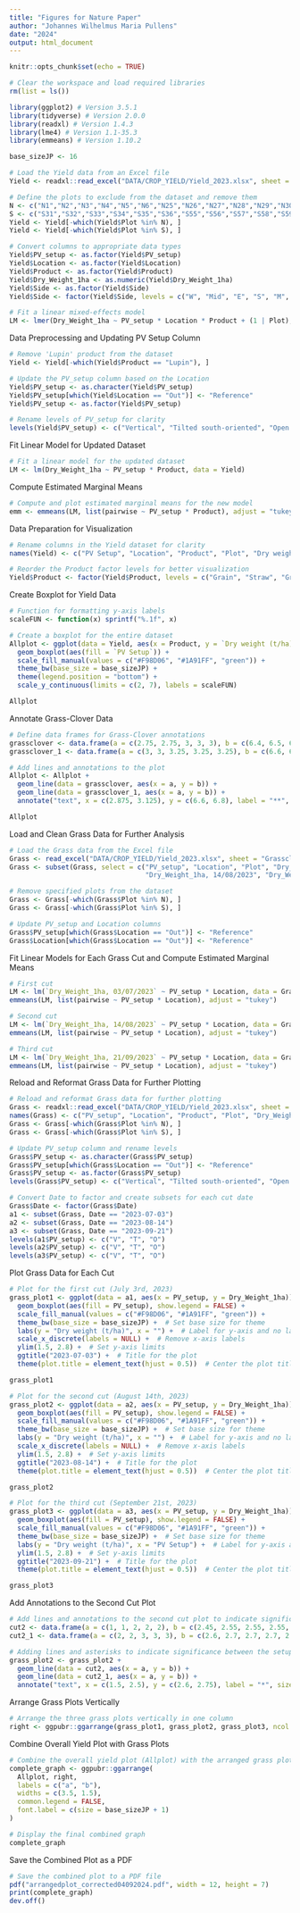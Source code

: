 ```yaml
---
title: "Figures for Nature Paper"
author: "Johannes Wilhelmus Maria Pullens"
date: "2024"
output: html_document
---
```


```r
knitr::opts_chunk$set(echo = TRUE)
```


```r
# Clear the workspace and load required libraries
rm(list = ls())

library(ggplot2) # Version 3.5.1
library(tidyverse) # Version 2.0.0
library(readxl) # Version 1.4.3
library(lme4) # Version 1.1-35.3
library(emmeans) # Version 1.10.2

base_sizeJP <- 16
```

```r
# Load the Yield data from an Excel file
Yield <- readxl::read_excel("DATA/CROP_YIELD/Yield_2023.xlsx", sheet = "all")

# Define the plots to exclude from the dataset and remove them
N <- c("N1","N2","N3","N4","N5","N6","N25","N26","N27","N28","N29","N30")
S <- c("S31","S32","S33","S34","S35","S36","S55","S56","S57","S58","S59","S60")
Yield <- Yield[-which(Yield$Plot %in% N), ]
Yield <- Yield[-which(Yield$Plot %in% S), ]

```

```r
# Convert columns to appropriate data types
Yield$PV_setup <- as.factor(Yield$PV_setup)
Yield$Location <- as.factor(Yield$Location)
Yield$Product <- as.factor(Yield$Product)
Yield$Dry_Weight_1ha <- as.numeric(Yield$Dry_Weight_1ha)
Yield$Side <- as.factor(Yield$Side)
Yield$Side <- factor(Yield$Side, levels = c("W", "Mid", "E", "S", "M", "N"))

```

```r
# Fit a linear mixed-effects model
LM <- lmer(Dry_Weight_1ha ~ PV_setup * Location * Product + (1 | Plot), data = Yield)
```

Data Preprocessing and Updating PV Setup Column

```r
# Remove 'Lupin' product from the dataset
Yield <- Yield[-which(Yield$Product == "Lupin"), ]
```

```r
# Update the PV_setup column based on the Location
Yield$PV_setup <- as.character(Yield$PV_setup)
Yield$PV_setup[which(Yield$Location == "Out")] <- "Reference"
Yield$PV_setup <- as.factor(Yield$PV_setup)
```

```r
# Rename levels of PV_setup for clarity
levels(Yield$PV_setup) <- c("Vertical", "Tilted south-oriented", "Open field")
```


Fit Linear Model for Updated Dataset

```r
# Fit a linear model for the updated dataset
LM <- lm(Dry_Weight_1ha ~ PV_setup * Product, data = Yield)
```

Compute Estimated Marginal Means

```r
# Compute and plot estimated marginal means for the new model
emm <- emmeans(LM, list(pairwise ~ PV_setup * Product), adjust = "tukey")
```

Data Preparation for Visualization

```r
# Rename columns in the Yield dataset for clarity
names(Yield) <- c("PV Setup", "Location", "Product", "Plot", "Dry weight (t/ha)")

# Reorder the Product factor levels for better visualization
Yield$Product <- factor(Yield$Product, levels = c("Grain", "Straw", "Grass-Clover"))
```

Create Boxplot for Yield Data

```r
# Function for formatting y-axis labels
scaleFUN <- function(x) sprintf("%.1f", x)

# Create a boxplot for the entire dataset
Allplot <- ggplot(data = Yield, aes(x = Product, y = `Dry weight (t/ha)`)) +
  geom_boxplot(aes(fill = `PV Setup`)) + 
  scale_fill_manual(values = c("#F98D06", "#1A91FF", "green")) +
  theme_bw(base_size = base_sizeJP) +
  theme(legend.position = "bottom") + 
  scale_y_continuous(limits = c(2, 7), labels = scaleFUN)

Allplot
```


Annotate Grass-Clover Data

```r
# Define data frames for Grass-Clover annotations
grassclover <- data.frame(a = c(2.75, 2.75, 3, 3, 3), b = c(6.4, 6.5, 6.5, 6.5, 6.4))
grassclover_1 <- data.frame(a = c(3, 3, 3.25, 3.25, 3.25), b = c(6.6, 6.7, 6.7, 6.7, 6.6))

# Add lines and annotations to the plot
Allplot <- Allplot + 
  geom_line(data = grassclover, aes(x = a, y = b)) +
  geom_line(data = grassclover_1, aes(x = a, y = b)) + 
  annotate("text", x = c(2.875, 3.125), y = c(6.6, 6.8), label = "**", size = 7)

Allplot
```

Load and Clean Grass Data for Further Analysis

```r
# Load the Grass data from the Excel file
Grass <- read_excel("DATA/CROP_YIELD/Yield_2023.xlsx", sheet = "Grassclover")
Grass <- subset(Grass, select = c("PV_setup", "Location", "Plot", "Dry_Weight_1ha, 03/07/2023", 
                                  "Dry_Weight_1ha, 14/08/2023", "Dry_Weight_1ha, 21/09/2023"))

# Remove specified plots from the dataset
Grass <- Grass[-which(Grass$Plot %in% N), ]
Grass <- Grass[-which(Grass$Plot %in% S), ]

# Update PV_setup and Location columns
Grass$PV_setup[which(Grass$Location == "Out")] <- "Reference"
Grass$Location[which(Grass$Location == "Out")] <- "Reference"
```

Fit Linear Models for Each Grass Cut and Compute Estimated Marginal Means

```r
# First cut
LM <- lm(`Dry_Weight_1ha, 03/07/2023` ~ PV_setup * Location, data = Grass)
emmeans(LM, list(pairwise ~ PV_setup * Location), adjust = "tukey")

# Second cut
LM <- lm(`Dry_Weight_1ha, 14/08/2023` ~ PV_setup * Location, data = Grass)
emmeans(LM, list(pairwise ~ PV_setup * Location), adjust = "tukey")

# Third cut
LM <- lm(`Dry_Weight_1ha, 21/09/2023` ~ PV_setup * Location, data = Grass)
emmeans(LM, list(pairwise ~ PV_setup * Location), adjust = "tukey")
```

Reload and Reformat Grass Data for Further Plotting

```r
# Reload and reformat Grass data for further plotting
Grass <- readxl::read_excel("DATA/CROP_YIELD/Yield_2023.xlsx", sheet = "Sheet1")
names(Grass) <- c("PV_setup", "Location", "Product", "Plot", "Dry_Weight_1ha", "Date")
Grass <- Grass[-which(Grass$Plot %in% N), ]
Grass <- Grass[-which(Grass$Plot %in% S), ]
```

```r
# Update PV_setup column and rename levels
Grass$PV_setup <- as.character(Grass$PV_setup)
Grass$PV_setup[which(Grass$Location == "Out")] <- "Reference"
Grass$PV_setup <- as.factor(Grass$PV_setup)
levels(Grass$PV_setup) <- c("Vertical", "Tilted south-oriented", "Open field")

# Convert Date to factor and create subsets for each cut date
Grass$Date <- factor(Grass$Date)
a1 <- subset(Grass, Date == "2023-07-03")
a2 <- subset(Grass, Date == "2023-08-14")
a3 <- subset(Grass, Date == "2023-09-21")
levels(a1$PV_setup) <- c("V", "T", "O")
levels(a2$PV_setup) <- c("V", "T", "O")
levels(a3$PV_setup) <- c("V", "T", "O")
```

Plot Grass Data for Each Cut

```r
# Plot for the first cut (July 3rd, 2023)
grass_plot1 <- ggplot(data = a1, aes(x = PV_setup, y = Dry_Weight_1ha)) + 
  geom_boxplot(aes(fill = PV_setup), show.legend = FALSE) + 
  scale_fill_manual(values = c("#F98D06", "#1A91FF", "green")) + 
  theme_bw(base_size = base_sizeJP) +  # Set base size for theme
  labs(y = "Dry weight (t/ha)", x = "") +  # Label for y-axis and no label for x-axis
  scale_x_discrete(labels = NULL) +  # Remove x-axis labels
  ylim(1.5, 2.8) +  # Set y-axis limits
  ggtitle("2023-07-03") +  # Title for the plot
  theme(plot.title = element_text(hjust = 0.5))  # Center the plot title

grass_plot1
```

```r
# Plot for the second cut (August 14th, 2023)
grass_plot2 <- ggplot(data = a2, aes(x = PV_setup, y = Dry_Weight_1ha)) + 
  geom_boxplot(aes(fill = PV_setup), show.legend = FALSE) + 
  scale_fill_manual(values = c("#F98D06", "#1A91FF", "green")) +  
  theme_bw(base_size = base_sizeJP) +  # Set base size for theme
  labs(y = "Dry weight (t/ha)", x = "") +  # Label for y-axis and no label for x-axis
  scale_x_discrete(labels = NULL) +  # Remove x-axis labels
  ylim(1.5, 2.8) +  # Set y-axis limits
  ggtitle("2023-08-14") +  # Title for the plot
  theme(plot.title = element_text(hjust = 0.5))  # Center the plot title

grass_plot2
```
```r
# Plot for the third cut (September 21st, 2023)
grass_plot3 <- ggplot(data = a3, aes(x = PV_setup, y = Dry_Weight_1ha)) + 
  geom_boxplot(aes(fill = PV_setup), show.legend = FALSE) + 
  scale_fill_manual(values = c("#F98D06", "#1A91FF", "green")) + 
  theme_bw(base_size = base_sizeJP) +  # Set base size for theme
  labs(y = "Dry weight (t/ha)", x = "PV Setup") +  # Label for y-axis and x-axis
  ylim(1.5, 2.8) +  # Set y-axis limits
  ggtitle("2023-09-21") +  # Title for the plot
  theme(plot.title = element_text(hjust = 0.5))  # Center the plot title

grass_plot3
```

Add Annotations to the Second Cut Plot

```r
# Add lines and annotations to the second cut plot to indicate significance
cut2 <- data.frame(a = c(1, 1, 2, 2, 2), b = c(2.45, 2.55, 2.55, 2.55, 2.45))
cut2_1 <- data.frame(a = c(2, 2, 3, 3, 3), b = c(2.6, 2.7, 2.7, 2.7, 2.6))

# Adding lines and asterisks to indicate significance between the setups
grass_plot2 <- grass_plot2 + 
  geom_line(data = cut2, aes(x = a, y = b)) + 
  geom_line(data = cut2_1, aes(x = a, y = b)) +
  annotate("text", x = c(1.5, 2.5), y = c(2.6, 2.75), label = "*", size = 7)
```

Arrange Grass Plots Vertically

```r
# Arrange the three grass plots vertically in one column
right <- ggpubr::ggarrange(grass_plot1, grass_plot2, grass_plot3, ncol = 1, legend = FALSE, heights = 100)
```
Combine Overall Yield Plot with Grass Plots

```r
# Combine the overall yield plot (Allplot) with the arranged grass plots
complete_graph <- ggpubr::ggarrange(
  Allplot, right, 
  labels = c("a", "b"), 
  widths = c(3.5, 1.5), 
  common.legend = FALSE, 
  font.label = c(size = base_sizeJP + 1)
)

# Display the final combined graph
complete_graph

```
Save the Combined Plot as a PDF

```r
# Save the combined plot to a PDF file
pdf("arrangedplot_corrected04092024.pdf", width = 12, height = 7)
print(complete_graph)
dev.off()
```


























